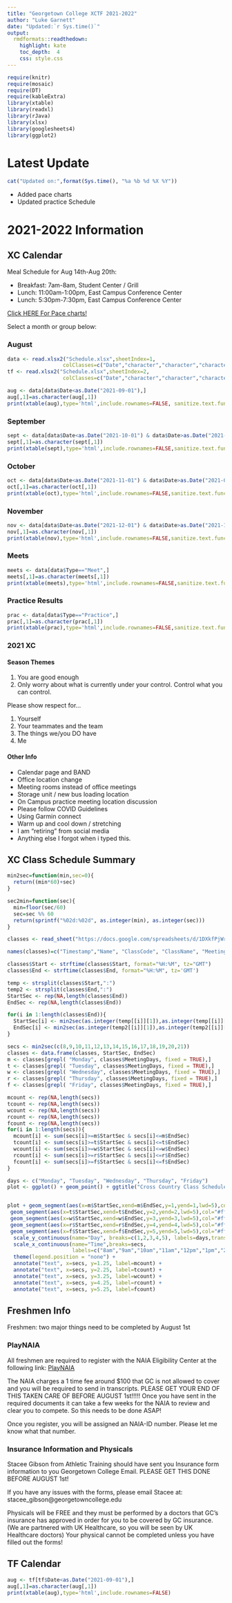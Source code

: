 ```yaml
---
title: "Georgetown College XCTF 2021-2022"
author: "Luke Garnett"
date: "Updated:`r Sys.time()`"
output:
  rmdformats::readthedown:
    highlight: kate
    toc_depth:  4
    css: style.css
---
```



```r
require(knitr)
require(mosaic)
require(DT)
require(kableExtra)
library(xtable)
library(readxl)
library(rJava)
library(xlsx)
library(googlesheets4)
library(ggplot2)
```

# Latest Update


```r
cat("Updated on:",format(Sys.time(), "%a %b %d %X %Y"))
```

- Added pace charts
- Updated practice Schedule

# 2021-2022 Information {.tabset}

## XC Calendar {.tabset}

Meal Schedule for Aug 14th-Aug 20th:

- Breakfast: 7am-8am, Student Center / Grill
- Lunch: 11:00am-1:00pm, East Campus Conference Center
- Lunch: 5:30pm-7:30pm, East Campus Conference Center


<a href="Calendar/Paces.html" title="Go To Page">Click HERE For Pace charts!</a>

Select a month or group below:

### August


```r

data <- read.xlsx2("Schedule.xlsx",sheetIndex=1,
                  colClasses=c("Date","character","character","character"))
tf <- read.xlsx2("Schedule.xlsx",sheetIndex=2,
                  colClasses=c("Date","character","character","character"))

aug <- data[data$Date<as.Date("2021-09-01"),]
aug[,1]=as.character(aug[,1])
print(xtable(aug),type='html',include.rownames=FALSE, sanitize.text.function = function(x){x})
```

### September

```r

sept <- data[data$Date<as.Date("2021-10-01") & data$Date>as.Date("2021-08-31"),]
sept[,1]=as.character(sept[,1])
print(xtable(sept),type='html',include.rownames=FALSE,sanitize.text.function = function(x){x})
```

### October

```r

oct <- data[data$Date<as.Date("2021-11-01") & data$Date>as.Date("2021-09-30"),]
oct[,1]=as.character(oct[,1])
print(xtable(oct),type='html',include.rownames=FALSE,sanitize.text.function = function(x){x})
```

### November

```r

nov <- data[data$Date<as.Date("2021-12-01") & data$Date>as.Date("2021-10-31"),]
nov[,1]=as.character(nov[,1])
print(xtable(nov),type='html',include.rownames=FALSE,sanitize.text.function = function(x){x})
```

### Meets

```r

meets <- data[data$Type=="Meet",]
meets[,1]=as.character(meets[,1])
print(xtable(meets),type='html',include.rownames=FALSE,sanitize.text.function = function(x){x})
```

### Practice Results

```r

prac <- data[data$Type=="Practice",]
prac[,1]=as.character(prac[,1])
print(xtable(prac),type='html',include.rownames=FALSE,sanitize.text.function = function(x){x})
```

### 2021 XC


#### Season Themes

1. You are good enough
2. Only worry about what is currently under your control. Control what you can control.

Please show respect for...

1. Yourself
2. Your teammates and the team
3. The things we/you DO have
4. Me

#### Other Info

- Calendar page and BAND
- Office location change
- Meeting rooms instead of office meetings
- Storage unit / new bus loading location
- On Campus practice meeting location discussion
- Please follow COVID Guidelines
- Using Garmin connect
- Warm up and cool down / stretching
- I am "retiring" from social media
- Anything else I forgot when i typed this.


## XC Class Schedule Summary

```r
min2sec=function(min,sec=0){
  return((min*60)+sec)
}

sec2min=function(sec){
  min=floor(sec/60)
  sec=sec %% 60
  return(sprintf("%02d:%02d", as.integer(min), as.integer(sec)))
}

classes <- read_sheet("https://docs.google.com/spreadsheets/d/1DXkfPjWrzR2B6EJhWrfwwTLuP4Jd_nQkOExpdl7aXV4/edit?resourcekey#gid=392298842")

names(classes)=c("Timestamp","Name", "ClassCode", "ClassName", "MeetingDays", "Start", "End")

classes$Start <- strftime(classes$Start, format="%H:%M", tz="GMT")
classes$End <- strftime(classes$End, format="%H:%M", tz='GMT')

temp <- strsplit(classes$Start,":")
temp2 <- strsplit(classes$End,":")
StartSec <- rep(NA,length(classes$End))
EndSec <- rep(NA,length(classes$End))

for(i in 1:length(classes$End)){
  StartSec[i] <- min2sec(as.integer(temp[[i]][1]),as.integer(temp[[i]][2]))
  EndSec[i] <- min2sec(as.integer(temp2[[i]][1]),as.integer(temp2[[i]][2]))
}

secs <- min2sec(c(8,9,10,11,12,13,14,15,16,17,18,19,20,21))
classes <- data.frame(classes, StartSec, EndSec)
m <- classes[grepl( "Monday", classes$MeetingDays, fixed = TRUE),]
t <- classes[grepl( "Tuesday", classes$MeetingDays, fixed = TRUE),]
w <- classes[grepl( "Wednesday", classes$MeetingDays, fixed = TRUE),]
r <- classes[grepl( "Thursday", classes$MeetingDays, fixed = TRUE),]
f <- classes[grepl( "Friday", classes$MeetingDays, fixed = TRUE),]

mcount <- rep(NA,length(secs))
tcount <- rep(NA,length(secs))
wcount <- rep(NA,length(secs))
rcount <- rep(NA,length(secs))
fcount <- rep(NA,length(secs))
for(i in 1:length(secs)){
  mcount[i] <- sum(secs[i]>=m$StartSec & secs[i]<=m$EndSec)
  tcount[i] <- sum(secs[i]>=t$StartSec & secs[i]<=t$EndSec)
  wcount[i] <- sum(secs[i]>=w$StartSec & secs[i]<=w$EndSec)
  rcount[i] <- sum(secs[i]>=r$StartSec & secs[i]<=r$EndSec)
  fcount[i] <- sum(secs[i]>=f$StartSec & secs[i]<=f$EndSec)
}

days <- c("Monday", "Tuesday", "Wednesday", "Thursday", "Friday")
plot <- ggplot() + geom_point() + ggtitle("Cross Country Class Schedule Summary") + theme(plot.title = element_text(hjust = 0.5)) 


plot + geom_segment(aes(x=m$StartSec,xend=m$EndSec,y=1,yend=1,lwd=5),col="#ff6600") +
 geom_segment(aes(x=t$StartSec,xend=t$EndSec,y=2,yend=2,lwd=5),col="#ff6600") +
 geom_segment(aes(x=w$StartSec,xend=w$EndSec,y=3,yend=3,lwd=5),col="#ff6600") +
 geom_segment(aes(x=r$StartSec,xend=r$EndSec,y=4,yend=4,lwd=5),col="#ff6600") +
 geom_segment(aes(x=f$StartSec,xend=f$EndSec,y=5,yend=5,lwd=5),col="#ff6600") +
  scale_y_continuous(name="Day", breaks=c(1,2,3,4,5), labels=days,trans = "reverse") +
  scale_x_continuous(name="Time",breaks=secs,
                     labels=c("8am","9am","10am","11am","12pm","1pm","2pm","3pm","4pm","5pm","6pm","7pm","8pm","9pm")) +
  theme(legend.position = "none") +
  annotate("text", x=secs, y=1.25, label=mcount) +
  annotate("text", x=secs, y=2.25, label=tcount) +
  annotate("text", x=secs, y=3.25, label=wcount) +
  annotate("text", x=secs, y=4.25, label=rcount) +
  annotate("text", x=secs, y=5.25, label=fcount) 

```


## Freshmen Info

Freshmen: two major things need to be completed by August 1st

### PlayNAIA

All freshmen are required to register with the NAIA Eligibility Center at the following link: <a href="https://play.mynaia.org/">PlayNAIA</a>

The NAIA charges a 1 time fee around $100 that GC is not allowed to cover and you will be required to send in transcripts. PLEASE GET YOUR END OF THIS TAKEN CARE OF BEFORE AUGUST 1st!!!!! Once you have sent in the required documents it can take a few weeks for the NAIA to review and clear you to compete. So this needs to be done ASAP!

Once you register, you will be assigned an NAIA-ID number. Please let me know what that number.

### Insurance Information and Physicals

Stacee Gibson from Athletic Training should have sent you Insurance form information to you Georgetown College Email. PLEASE GET THIS DONE BEFORE AUGUST 1st!

If you have any issues with the forms, please email Stacee at: stacee_gibson@georgetowncollege.edu

Physicals will be FREE and they must be performed by a doctors that GC's insurance has approved in order for you to be covered by GC insurance. (We are partnered with UK Healthcare, so you will be seen by UK Healthcare doctors) Your physical cannot be completed unless you have filled out the forms!


## TF Calendar


```r

aug <- tf[tf$Date<as.Date("2021-09-01"),]
aug[,1]=as.character(aug[,1])
print(xtable(aug),type='html',include.rownames=FALSE)
```








